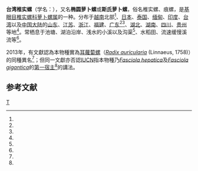 {{Speciesbox 
| taxon = Radix swinhoei
| status = LC
| status_system = IUCN3.1
| status_ref = <ref name="IUCN 2010">Madhyastha, A., Budha, P.B. & Richter, K. (2010). [http://www.iucnredlist.org/apps/redlist/details/166292/0 ''Radix swinhoei'']. In: IUCN 2010. IUCN Red List of Threatened Species. Version 2010-4. <www.iucnredlist.org>. Downloaded on 2016-11-24.</ref>
| authority = (H. Adams)<ref name='id11236' />
| synonyms = 
* ''Lymnaea swinhoei''<ref name="Dung 2013"/>（原來組合）
}}

'''台湾椎实螺'''（学名：{{lang|la|'''''Radix swinhoei'''''}}），​又名'''椭圆萝卜螺'''或'''斯氏萝卜螺'''，俗名椎实螺、痕螺，是[[基眼目|基眼目]][[椎实螺科|椎实螺科]][[萝卜螺属|萝卜螺属]]的一种。分布于[[越南|越南]]北部<ref name="Dung 2013"/>、[[日本|日本]]、[[泰国|泰国]]、[[缅甸|缅甸]]、[[印度|印度]]、[[台湾|台湾]]以及[[中国大陆|中国大陆]]的[[山东|山东]]、[[江苏|江苏]]、[[浙江|浙江]]、[[福建|福建]]、[[广东|广东]]<ref name="IUCN 2010" /><ref name='id11236'/>、[[湖北|湖北]]、[[湖南|湖南]]、[[四川|四川]]、[[贵州|贵州]]等地<ref name='id11236'/>。常栖息于池塘、湖泊沿岸、浅水的小溪以及沟渠<ref name='id11236'/>、水稻田、流速缓慢溪流等<ref name=shell_1896 />。

2013年，有文獻認為本物種實為[[耳蘿蔔螺|耳蘿蔔螺]]（''[[Radix_auricularia|Radix auricularia]]'' (Linnaeus, 1758)）的同種異名<ref name="Dung 2013"/>；但同一文獻亦否認[[IUCN|IUCN]]指本物種乃''[[Fasciola_hepatica|Fasciola hepatica]]''及''[[Fasciola_gigantica|Fasciola gigantica]]''的[[第一宿主|第一宿主]]<ref name="IUCN 2010" />的講法。

==参考文献==
{{reflist|refs=
<ref name="Dung 2013">{{cite journal |last1=Dung |first1=B. T. |last2=Doanh |first2=P. N. |last3=The |first3=D. T. |last4=Loan |first4=H. T. |last5=Losson |first5=B. |last6=Caron |first6=Y. |year=2013 |title=Morphological and Molecular Characterization of Lymnaeid Snails and Their Potential Role in Transmission of ''Fasciola'' spp. in Vietnam |journal=''[[Korean_Journal_of_Parasitology|Korean Journal of Parasitology]]'' |volume=51 |issue=6 |pages=57-662 |doi=10.3347/kjp.2013.51.6.657 |language=en }}</ref>
<ref name='id11236'>{{cite web| url =http://www.bioinfo.cn/db05/BjdwSpecies.php?action=view&id=11236| title =椭圆萝卜螺| work =《中国动物物种编目数据库》| publisher =中国科学院微生物研究所| author =中国科学院动物研究所| accessdate =2009-04-28| deadurl =yes| archiveurl =https://web.archive.org/web/20160305013016/http://www.bioinfo.cn/db05/BjdwSpecies.php?action=view&id=11236| archivedate =2016-03-05}}</ref>
<ref name=shell_1896>{{cite web|url=http://shell.sinica.edu.tw/chinese/shellbase_detail.php?science_no=1896|title=国际贝库：台湾椎实螺|publisher=台湾贝类资料库|accessdate=2009-08-11|archive-date=2018-10-02|archive-url=https://web.archive.org/web/20181002221747/http://shell.sinica.edu.tw/chinese/shellbase_detail.php?science_no=1896|dead-url=no}}</ref>
}}

{{commons category|Radix swinhoei}}
{{Taxonbar|from=Q10914792}}

[[Category:蘿蔔螺屬|T]]